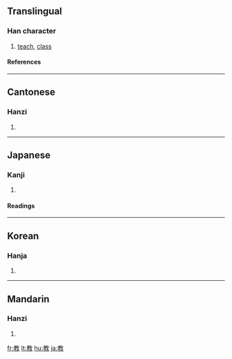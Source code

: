 {{see|敎}}

==Translingual==
===Han character===
{{Han char|rn=66|rad=攴|as=07|sn=11|four=4844<sub>0</sub>|canj=十木人大 (JDOK)}}
# [[teach]], [[class]]
====References====
{{Han ref|kx=0472.051|dkj=13213|dj=0823.010|hdz=21459.090|uh=6559|ud=25945|bh=B1D0|bd=45520}}
----
==Cantonese==
===Hanzi===
{{yue-hanzi|jyut=|y=gaau3}}
# {{defn|Cantonese}}
----
==Japanese==
===Kanji===
{{ja-kanji|grade=2|rs=攴07}}
# {{defn|Japanese}}
====Readings====
{{ja-readings|on=[[きょう]] (kyō), [[こう]] (kō)|kun=[[おしえる]] (oshieru), [[おしえ]] (oshie)}}
----
==Korean==
===Hanja===
{{ko-hanja|hangeul=교|eumhun=|rv=gyo|mr=kyo|y=kyo}}
# {{defn|Korean}}
----
==Mandarin==
===Hanzi===
{{cmn-hanzi|pin=[[jiào]] ([[jiao4]])|wg=chiao<sup>4</sup>}}
# {{defn|Mandarin}}

[[fr:教]]
[[lt:教]]
[[hu:教]]
[[ja:教]]